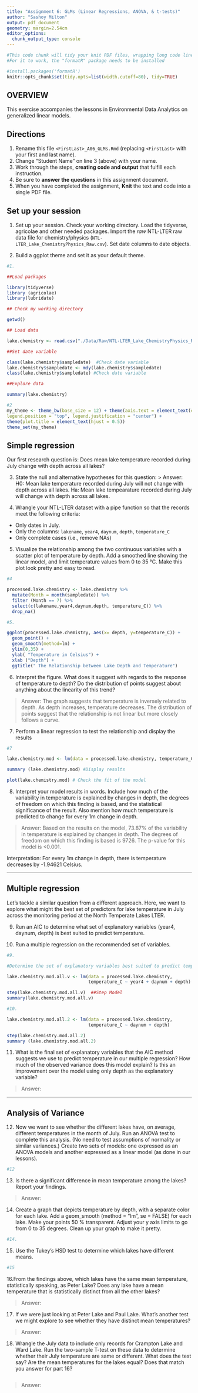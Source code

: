 ```yaml
---
title: "Assignment 6: GLMs (Linear Regressions, ANOVA, & t-tests)"
author: "Sashoy Milton"
output: pdf_document
geometry: margin=2.54cm
editor_options: 
  chunk_output_type: console
---
```


```r
#This code chunk will tidy your knit PDF files, wrapping long code lines
#For it to work, the "formatR" package needs to be installed

#install.packages('formatR')
knitr::opts_chunk$set(tidy.opts=list(width.cutoff=80), tidy=TRUE)
```

## OVERVIEW

This exercise accompanies the lessons in Environmental Data Analytics on generalized linear models. 

## Directions
1. Rename this file `<FirstLast>_A06_GLMs.Rmd` (replacing `<FirstLast>` with your first and last name).
2. Change "Student Name" on line 3 (above) with your name.
3. Work through the steps, **creating code and output** that fulfill each instruction.
4. Be sure to **answer the questions** in this assignment document.
5. When you have completed the assignment, **Knit** the text and code into a single PDF file.


## Set up your session 
1. Set up your session. Check your working directory. Load the tidyverse, agricolae and other needed packages. Import the *raw* NTL-LTER raw data file for chemistry/physics (`NTL-LTER_Lake_ChemistryPhysics_Raw.csv`). Set date columns to date objects.

2. Build a ggplot theme and set it as your default theme.

```r
#1.

##Load packages

library(tidyverse)
library (agricolae)
library(lubridate)

## Check my working directory

getwd()

## Load data

lake.chemistry <- read.csv("./Data/Raw/NTL-LTER_Lake_ChemistryPhysics_Raw.csv", stringsAsFactors = TRUE)

##Set date variable

class(lake.chemistry$sampledate)  #Check date variable
lake.chemistry$sampledate <- mdy(lake.chemistry$sampledate)
class(lake.chemistry$sampledate) #Check date variable

##Explore data

summary(lake.chemistry)

#2
my_theme <- theme_bw(base_size = 12) + theme(axis.text = element_text(color = "black"),
legend.position = "top", legend.justification = "center") +
theme(plot.title = element_text(hjust = 0.5))
theme_set(my_theme)


```

## Simple regression
Our first research question is: Does mean lake temperature recorded during July change with depth across all lakes?

3. State the null and alternative hypotheses for this question:
> Answer:
H0: Mean lake temperature recorded during July will not change with depth across all lakes.
Ha: Mean lake tempearature recorded during July will change with depth across all lakes. 


4.  Wrangle your NTL-LTER dataset with a pipe function so that the records meet the following criteria: 
 * Only dates in July. 
 * Only the columns: `lakename`, `year4`, `daynum`, `depth`, `temperature_C`
 * Only complete cases (i.e., remove NAs)

5. Visualize the relationship among the two continuous variables with a scatter plot of temperature by depth. Add a smoothed line showing the linear model, and limit temperature values from 0 to 35 °C. Make this plot look pretty and easy to read.

```r
#4

processed.lake.chemistry <- lake.chemistry %>%
  mutate(Month = month(sampledate)) %>%
  filter (Month == 7) %>%
  select(c(lakename,year4,daynum,depth, temperature_C)) %>%
  drop_na()

#5.

ggplot(processed.lake.chemistry, aes(x= depth, y=temperature_C)) +
  geom_point() +
  geom_smooth(method=lm) +
  ylim(0,35) +
  ylab( "Temperature in Celsius") +
  xlab ("Depth") +
  ggtitle(" The Relationship between Lake Depth and Temperature")


```


6. Interpret the figure. What does it suggest with regards to the response of temperature to depth? Do the distribution of points suggest about anything about the linearity of this trend?

> Answer: The graph suggests that temperature is inversely related to depth. As depth increases, temperature decreases. The distribution of points suggest that the relationship is not linear but more closely follows a curve. 


7. Perform a linear regression to test the relationship and display the results

```r
#7

lake.chemistry.mod <- lm(data = processed.lake.chemistry, temperature_C ~ depth)

summary (lake.chemistry.mod) #Display results

plot(lake.chemistry.mod) # Check the fit of the model

```


8. Interpret your model results in words. Include how much of the variability in temperature is explained by changes in depth, the degrees of freedom on which this finding is based, and the statistical significance of the result. Also mention how much temperature is predicted to change for every 1m change in depth. 

> Answer: Based on the results on the model, 73.87% of the variability in temperature is explained by changes in depth. The degrees of freedom on which this finding is based is 9726. The p-value for this model is  <0.001.

Interpretation: For every 1m change in depth, there is temperature decreases by -1.94621 Celsius.

---

## Multiple regression
Let's tackle a similar question from a different approach. Here, we want to explore what might the best set of predictors for lake temperature in July across the monitoring period at the North Temperate Lakes LTER. 


9. Run an AIC to determine what set of explanatory variables (year4, daynum, depth) is best suited to predict temperature.

10. Run a multiple regression on the recommended set of variables. 

```r
#9.

#Determine the set of explanatory variables best suited to predict temperature

lake.chemistry.mod.all.v <- lm(data = processed.lake.chemistry, 
                               temperature_C ~ year4 + daynum + depth)

step(lake.chemistry.mod.all.v)  ##Step Model
summary(lake.chemistry.mod.all.v)

#10.

lake.chemistry.mod.all.2 <- lm(data = processed.lake.chemistry, 
                               temperature_C ~ daynum + depth)

step(lake.chemistry.mod.all.2)
summary (lake.chemistry.mod.all.2)


```

11. What is the final set of explanatory variables that the AIC method suggests we use to predict temperature in our multiple regression? How much of the observed variance does this model explain? Is this an improvement over the model using only depth as the explanatory variable?

> Answer: 



---
## Analysis of Variance

12. Now we want to see whether the different lakes have, on average, different temperatures in the month of July. Run an ANOVA test to complete this analysis. (No need to test assumptions of normality or similar variances.) Create two sets of models: one expressed as an ANOVA models and another expressed as a linear model (as done in our lessons).

```r
#12


```

13. Is there a significant difference in mean temperature among the lakes? Report your findings. 

> Answer: 



14. Create a graph that depicts temperature by depth, with a separate color for each lake. Add a geom_smooth (method = "lm", se = FALSE) for each lake. Make your points 50 % transparent. Adjust your y axis limits to go from 0 to 35 degrees. Clean up your graph to make it pretty. 

```r
#14.


```

15. Use the Tukey's HSD test to determine which lakes have different means.

```r
#15


```

16.From the findings above, which lakes have the same mean temperature, statistically speaking, as Peter Lake? Does any lake have a mean temperature that is statistically distinct from all the other lakes?

>Answer:

 

17. If we were just looking at Peter Lake and Paul Lake. What's another test we might explore to see whether they have distinct mean temperatures? 

>Answer: 



18. Wrangle the July data to include only records for Crampton Lake and Ward Lake. Run the two-sample T-test on these data to determine whether their July temperature are same or different. What does the test say? Are the mean temperatures for the lakes equal? Does that match you answer for part 16?

```r

```

>Answer: 
